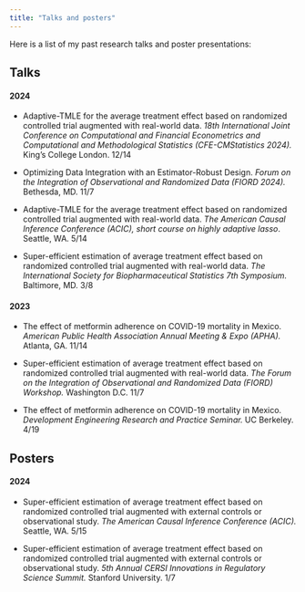 ```yaml
---
title: "Talks and posters"
---
```


Here is a list of my past research talks and poster presentations:

## Talks

#### **2024**

-   Adaptive-TMLE for the average treatment effect based on randomized controlled trial augmented with real-world data. *18th International Joint Conference on Computational and Financial Econometrics and Computational and Methodological Statistics (CFE-CMStatistics 2024).* King's College London. 12/14

-   Optimizing Data Integration with an Estimator-Robust Design. *Forum on the Integration of Observational and Randomized Data (FIORD 2024).* Bethesda, MD. 11/7

-   Adaptive-TMLE for the average treatment effect based on randomized controlled trial augmented with real-world data. *The American Causal Inference Conference (ACIC), short course on highly adaptive lasso*. Seattle, WA. 5/14

-   Super-efficient estimation of average treatment effect based on randomized controlled trial augmented with real-world data. *The International Society for Biopharmaceutical Statistics 7th Symposium.* Baltimore, MD. 3/8

#### **2023**

-   The effect of metformin adherence on COVID-19 mortality in Mexico. *American Public Health Association Annual Meeting & Expo (APHA).* Atlanta, GA. 11/14

-   Super-efficient estimation of average treatment effect based on randomized controlled trial augmented with real-world data. *The Forum on the Integration of Observational and Randomized Data (FIORD) Workshop.* Washington D.C. 11/7

-   The effect of metformin adherence on COVID-19 mortality in Mexico. *Development Engineering Research and Practice Seminar.* UC Berkeley. 4/19

## Posters

#### **2024**

-   Super-efficient estimation of average treatment effect based on randomized controlled trial augmented with external controls or observational study. *The American Causal Inference Conference (ACIC).* Seattle, WA. 5/15

-   Super-efficient estimation of average treatment effect based on randomized controlled trial augmented with external controls or observational study. *5th Annual CERSI Innovations in Regulatory Science Summit.* Stanford University. 1/7
